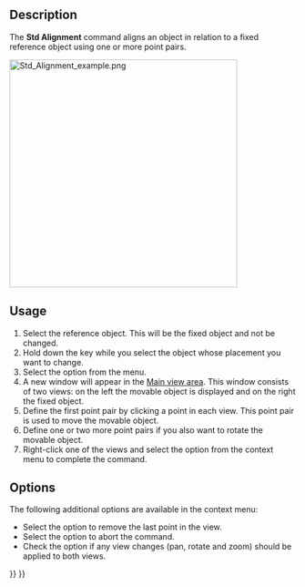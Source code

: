 <languages/>

{{Docnav
|[[Std_TransformManip|TransformManip]]
|[[Std_Edit|Edit]]
|[[Std_Edit_Menu|Std Edit Menu]]
|IconL=Std_TransformManip.svg
|IconR=Std_Edit.svg
|IconC=Freecad.svg
}}

{{GuiCommand
|Name=Std Alignment
|MenuLocation=Edit → Alignment...
|Workbenches=All
|SeeAlso=[[Std_Placement|Std Placement]]
}}

==Description==

The '''Std Alignment''' command aligns an object in relation to a fixed reference object using one or more point pairs.

[[Image:Std_Alignment_example.png|400px]]
{{Caption|The command interface after two point pairs have been defined}}

==Usage==

# Select the reference object. This will be the fixed object and not be changed.
# Hold down the {{KEY|Ctrl}} key while you select the object whose placement you want to change.
# Select the {{MenuCommand|Edit → [[Image:Std_Alignment.svg|16px]] Alignment...}} option from the menu.
# A new window will appear in the [[Main_view_area|Main view area]]. This window consists of two views: on the left the movable object is displayed and on the right the fixed object.
# Define the first point pair by clicking a point in each view. This point pair is used to move the movable object.
# Define one or two more point pairs if you also want to rotate the movable object.
# Right-click one of the views and select the {{MenuCommand|Align}} option from the context menu to complete the command.

==Options==

The following additional options are available in the context menu:
* Select the {{MenuCommand|Remove last point}} option to remove the last point in the view.
* Select the {{MenuCommand|Cancel}} option to abort the command.
* Check the {{MenuCommand|Syncronize views}} option if any view changes (pan, rotate and zoom) should be applied to both views.


{{Docnav
|[[Std_TransformManip|TransformManip]]
|[[Std_Edit|Edit]]
|[[Std_Edit_Menu|Std Edit Menu]]
|IconL=Std_TransformManip.svg
|IconR=Std_Edit.svg
|IconC=Freecad.svg
}}

{{Std_Base_navi{{#translation:}}}}
{{Userdocnavi{{#translation:}}}}